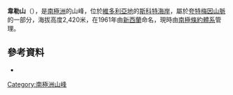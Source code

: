 {{coord|77|51|S|160|29|E|display=title}}

'''韋勒山'''（{{lang-en|Mount Weller}}），是[[南極洲|南極洲]]的山峰，位於[[維多利亞地|維多利亞地]]的[[斯科特海岸|斯科特海岸]]，屬於[[夸特梅因山脈|夸特梅因山脈]]的一部分，海拔高度2,420米，在1961年由[[新西蘭|新西蘭]]命名，現時由[[南極條約體系|南極條約體系]]管理。

==參考資料==
*{{usgs-gazetteer}}

{{DEFAULTSORT:Mount Weller}}
[[Category:南極洲山峰|Category:南極洲山峰]]


{{ScottCoast-geo-stub}}